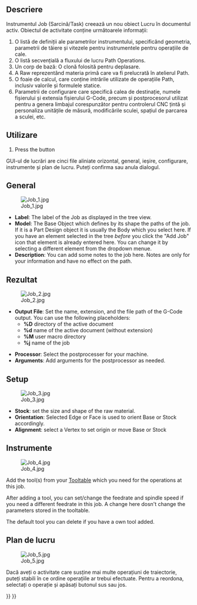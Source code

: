 <languages/>

<div class="mw-translate-fuzzy">
{{Docnav/ro
|
|[[Path_Post|Post Process]]
|[[Path_Workbench|Path]]
|IconL=
|IconC=Path-Workbench.svg
|IconR=Path_PostProcess.png
}}
</div>

<div class="mw-translate-fuzzy">
{{GuiCommand
|Name=Path Job
|Name/ro=Path: Job/Prelucrare
|Workbenches=[[Path Workbench|Path]]
|MenuLocation=Path → Job
|Shortcut={{KEY|P}} {{KEY|F}}
|SeeAlso=
}}
</div>

<span id="Description"></span>
==Descriere==

<div class="mw-translate-fuzzy">
Instrumentul Job (Sarcină/Task) creează un nou obiect Lucru în documentul activ. Obiectul de activitate conține următoarele informații:
# O listă de definiții ale parametrilor instrumentului, specificând geometria, parametrii de tăiere și vitezele pentru instrumentele pentru operațiile de cale.
# O listă secvențială a fluxului de lucru Path Operations.
# Un corp de bază: O clonă folosită pentru deplasare.
# A Raw reprezentând materia primă care va fi prelucrată în atelierul Path.
# O foaie de calcul, care conține intrările utilizate de operațiile Path, inclusiv valorile și formulele statice.
# Parametrii de configurare care specifică calea de destinație, numele fișierului și extensia fișierului G-Code, precum și postprocesorul utilizat pentru a genera limbajul corespunzător pentru controlerul CNC țintă și personaliza unitățile de măsură, modificările sculei, spațiul de parcarea a sculei, etc.
</div>

<span id="Usage"></span>
==Utilizare==

<div class="mw-translate-fuzzy">
# Press the {{KEY|[[Image:Path-Job.png|16px]] [[Path Job|Job]]}} button
</div>

<div class="mw-translate-fuzzy">
GUI-ul de lucrări are cinci file aliniate orizontal, general, ieșire, configurare, instrumente și plan de lucru. Puteți confirma sau anula dialogul.
</div>

<span id="General"></span>
== General ==

[[File:Job_1.jpg]]

<div class="mw-translate-fuzzy">
* '''Label''': The label of the Job as displayed in the tree view.
* '''Model''': The Base Object which defines by its shape the paths of the job. If it is a Part Design object it is usually the Body which you select here. If you have an element selected in the tree ''before'' you click the "Add Job" icon that element is already entered here. You can change it by selecting a different element from the dropdown menue.
* '''Description''': You can add some notes to the job here. Notes are only for your information and have no effect on the path.
</div>

<span id="Output"></span>
== Rezultat ==

[[File:Job_2.jpg]]

* '''Output File''': Set the name, extension, and the file path of the G-Code output. You can use the following placeholders:
** '''%D''' directory of the active document
** '''%d''' name of the active document (without extension)
** '''%M''' user macro directory
** '''%j''' name of the job

<div class="mw-translate-fuzzy">
* '''Processor''': Select the postprocesser for your machine.
* '''Arguments''': Add arguments for the postprocessor as needed.
</div>

==Setup==

[[File:Job_3.jpg]]

* '''Stock''': set the size and shape of the raw material. 
* '''Orientation''': Selected Edge or Face is used to orient Base or Stock accordingly.
* '''Alignment''': select a Vertex to set origin or move Base or Stock

<span id="Tools"></span>
==Instrumente==

[[File:Job_4.jpg]]

<div class="mw-translate-fuzzy">
Add the tool(s) from your [[Path_ToolLibraryEdit|Tooltable]] which you need for the operations at this job.
</div>

<div class="mw-translate-fuzzy">
After adding a tool, you can set/change the feedrate and spindle speed if you need a different feedrate in this job. 
A change here dosn't change the parameters stored in the tooltable.
</div> 

The default tool you can delete if you have a own tool added.

<span id="Workplan"></span>
==Plan de lucru==

[[File:Job_5.jpg]]

Dacă aveți o activitate care susține mai multe operațiuni de traiectorie, puteți stabili în ce ordine operațiile ar trebui efectuate.
Pentru a reordona, selectați o operație și apăsați butonul sus sau jos.


<div class="mw-translate-fuzzy">
{{Docnav/ro
|
|[[Path_Post|Post Process]]
|[[Path_Workbench|Path]]
|IconL=
|IconC=Path-Workbench.svg
|IconR=Path_PostProcess.png
}}
</div>

{{CAM_Tools_navi{{#translation:}}}}
{{Userdocnavi{{#translation:}}}}